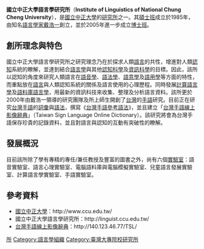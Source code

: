 '''國立中正大學語言學研究所'''（'''Institute of Linguistics of National Chung Cheng University'''），是[[國立中正大學|國立中正大學]]的[[研究所|研究所]]之一。其[[碩士班|碩士班]]成立於1985年，由知名[[語言學家|語言學家]][[戴浩一|戴浩一]]創立，並於2005年進一步成立[[博士班|博士班]]。

==創所理念與特色==
國立中正大學語言學研究所之研究理念乃在於探求人類[[語言|語言]]的共性，增進對人類[[認知|認知]]系統的瞭解，並達到結合[[語言學|語言學]]與其他[[認知科學|認知科學]]及[[資訊科學|資訊科學]]的目標。因此，該所以認知的角度來研究人類語言在[[語音學|語音學]]、[[語法學|語法學]]、[[語意學|語意學]]及[[語用學|語用學]]等方面的特性，而重點放在[[語言|語言]]與人類認知系統的關係及語言使用的心理歷程。同時發展[[計算語言學|計算語言學]]及[[語料庫語言學|語料庫語言學]]，用最新的資訊科技來收集、整理及分析語言資料。該所更於2000年由戴浩一領導的研究團隊及所上師生開創了[[台灣|台灣]]的[[手語|手語]]研究。目前正在研究[[台灣手語|台灣手語]]的[[詞彙|詞彙]]與[[語法|語法]]，撰寫《[[台灣手語參考語法|台灣手語參考語法]]》，並且建立「[[台灣手語線上影像辭典|台灣手語線上影像辭典]]」（Taiwan Sign Language Online Dictionary）。該研究將會為台灣手語保存珍貴的記錄資料，並且對語言與認知的互動有突破性的瞭解。

==發展概況==
目前該所除了學有專精的專任/兼任教授及豐富的圖書之外，尚有六個[[實驗室|實驗室]]：語音實驗室、語言心理實驗室、電腦語料庫與電腦模擬實驗室、兒童語言發展實驗室、計算語言學實驗室、手語實驗室。

==參考資料==
*[[國立中正大學|國立中正大學]]：http://www.ccu.edu.tw/{{Wayback|url=http://www.ccu.edu.tw/ |date=20201126130004 }}
*國立中正大學語言學研究所：http://linguist.ccu.edu.tw/{{Wayback|url=http://linguist.ccu.edu.tw/ |date=20201029023708 }}
*[[台灣手語線上影像辭典|台灣手語線上影像辭典]]：http://140.123.46.77/TSL/{{Wayback|url=http://140.123.46.77/TSL/ |date=20200205051351 }}

{{Ling-org-stub}}

[[Category:國立中正大學之院系所|所]]
[[Category:語言學組織|Category:語言學組織]]
[[Category:臺灣大專院校研究所|Category:臺灣大專院校研究所]]